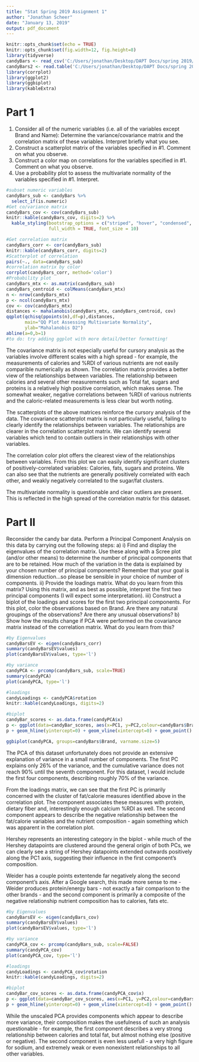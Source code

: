 ```yaml
---
title: "Stat Spring 2019 Assignment 1"
author: "Jonathan Scheer"
date: "January 13, 2019"
output: pdf_document
---
```


```r
knitr::opts_chunk$set(echo = TRUE)
knitr::opts_chunk$set(fig.width=12, fig.height=8) 
library(tidyverse)
candyBars <- read_csv('C:/Users/jonathan/Desktop/DAPT Docs/spring 2019/Statistics/stat_assignments_spring19_R/stat_assignment1_R/data/CandyBars.txt')
candyBars2 <- read.table('C:/Users/jonathan/Desktop/DAPT Docs/spring 2019/Statistics/stat_assignments_spring19_R/stat_assignment1_R/data/CandyBars.txt', ,sep=',',header=TRUE)
library(corrplot)
library(ggplot2)
library(ggbiplot)
library(kableExtra)
```

# Part 1

1. Consider all of the numeric variables (i.e. all of the variables except Brand and Name):
Determine the variance/covariance matrix and the correlation matrix of these variables.
Interpret briefly what you see. 
2. Construct a scatterplot matrix of the variables specified in #1. Comment on what you
observe.
3. Construct a color map on correlations for the variables specified in #1. Comment on what
you observe. 
4. Use a probability plot to assess the multivariate normality of the variables specified in #1.
Interpret. 


```r
#subset numeric variables
candyBars_sub <- candyBars %>% 
  select_if(is.numeric)
#Get co/variance matrix
candyBars_cov <- cov(candyBars_sub)
knitr::kable(candyBars_cov, digits=2) %>% 
  kable_styling(bootstrap_options = c("striped", "hover", "condensed", "responsive"),
                full_width = TRUE, font_size = 10)

#Get correlation matrix
candyBars_corr <- cor(candyBars_sub)
knitr::kable(candyBars_corr, digits=2)
#Scatterplot of correlation
pairs(~., data=candyBars_sub)
#correlation matrix by color
corrplot(candyBars_corr, method='color')
#Probability plot
candyBars_mtx <- as.matrix(candyBars_sub)
candyBars_centroid <- colMeans(candyBars_mtx)
n <- nrow(candyBars_mtx) 
p <- ncol(candyBars_mtx)
cov <- cov(candyBars_mtx)
distances <- mahalanobis(candyBars_mtx, candyBars_centroid, cov)
qqplot(qchisq(ppoints(n),df=p),distances,
       main="QQ Plot Assessing Multivariate Normality",
       ylab="Mahalanobis D2")
abline(a=0,b=1)
#to do: try adding ggplot with more detail/better formatting!

```

The covariance matrix is not especially useful for cursory analysis as the variables involve different scales with a high spread - for example, the measurements of calories and %RDI of various nutrients are not easily comparible numerically as shown. 
The correlation matrix provides a better view of the relationships between variables. The relationship between calories and several other measurements such as Total fat, sugars and proteins is a relatively high positive correlation, which makes sense. The somewhat weaker, negative correlations between %RDI of various nutrients and the caloric-related measurements is less clear but worth noting.

The scatterplots of the above matrices reinforce the cursory analysis of the data. The covariance scatterplot matrix is not particularly useful, failing to clearly identify the relationships between variables. The relationships are clearer in the correlation scatterplot matrix. We can identify several variables which tend to contain outliers in their relationships with other variables.

The correlation color plot offers the clearest view of the relationships between variables. From this plot we can easily identify significant clusters of positively-correlated variables: Calories, fats, sugars and proteins. We can also see that the nutrients are generally positively correlated with each other, and weakly negatively correlated to the sugar/fat clusters.

The multivariate normality is questionable and clear outliers are present. This is reflected in the high spread of the correlation matrix for this dataset. 

# Part II

Reconsider the candy bar data. Perform a Principal Component Analysis on this data by carrying out
the following steps:
a) i) Find and display the eigenvalues of the correlation matrix. Use these along with a Scree plot (and/or
other means) to determine the number of principal components that are to be retained. How much of the
variation in the data is explained by your chosen number of principal components? Remember that your
goal is dimension reduction…so please be sensible in your choice of number of components. 
ii) Provide the loadings matrix. What do you learn from this matrix? Using this matrix, and as best as
possible, interpret the first two principal components (I will expect some interpretation).
iii) Construct a biplot of the loadings and scores for the first two principal components. For this plot, color
the observations based on Brand. Are there any natural groupings of the observations? Are there any
unusual observations?
b) Show how the results change if PCA were performed on the covariance matrix instead of the correlation
matrix. What do you learn from this?

```r
#by Eigenvalues
candyBarsEV <- eigen(candyBars_corr)
summary(candyBarsEV$values)
plot(candyBarsEV$values, type='l')

#by variance
candyPCA <- prcomp(candyBars_sub, scale=TRUE)
summary(candyPCA)
plot(candyPCA, type='l')

#loadings
candyLoadings <- candyPCA$rotation
knitr::kable(candyLoadings, digits=2)

#biplot
candyBar_scores <- as.data.frame(candyPCA$x)
p <- ggplot(data=candyBar_scores, aes(x=PC1, y=PC2,colour=candyBars$Brand)) 
p + geom_hline(yintercept=0) + geom_vline(xintercept=0) + geom_point()

ggbiplot(candyPCA, groups=candyBars$Brand, varname.size=5)
```

The PCA of this dataset unfortunately does not provide an extensive explanation of variance in a small number of components. The first PC explains only 26% of the variance, and the cumulative variance does not reach 90% until the seventh component. For this dataset, I would include the first four components, describing roughly 70% of the variance.

From the loadings matrix, we can see that the first PC is primarily concerned with the cluster of fat/calorie measures identified above in the correlation plot. The component associates these measures with protein, dietary fiber and, interestingly enough calcium %RDI as well.
The second component appears to describe the negative relationship between the fat/calorie variables and the nutrient composition - again something which was apparent in the correlation plot.

Hershey represents an interesting category in the biplot - while much of the Hershey datapoints are clustered around the general origin of both PCs, we can clearly see a string of Hershey datapoints extended outwards positively along the PC1 axis, suggesting their influence in the first component's composition.

Weider has a couple points extentende far negatively along the second component's axis. After a Google search, this made more sense to me - Weider produces protein/energy bars - not exactly a fair comparison to the other brands - and the second component is primarily a composite of the negative relationship nutrient composition has to calories, fats etc.

```r
#by Eigenvalues
candyBarsEV <- eigen(candyBars_cov)
summary(candyBarsEV$values)
plot(candyBarsEV$values, type='l')

#by variance
candyPCA_cov <- prcomp(candyBars_sub, scale=FALSE)
summary(candyPCA_cov)
plot(candyPCA_cov, type='l')

#loadings
candyLoadings <- candyPCA_cov$rotation
knitr::kable(candyLoadings, digits=2)

#biplot
candyBar_cov_scores <- as.data.frame(candyPCA_cov$x)
p <- ggplot(data=candyBar_cov_scores, aes(x=PC1, y=PC2,colour=candyBars$Brand)) 
p + geom_hline(yintercept=0) + geom_vline(xintercept=0) + geom_point()
```

While the unscaled PCA provides components which appear to describe more variance, their composition makes the usefulness of such an analysis questionable - for example, the first component describes a very strong relationship between calories and total fat, but almost nothing else (positive or negative). The second component is even less usefull - a very high figure for sodium, and extremely weak or even nonexistent relationships to all other variables.
